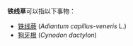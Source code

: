 '''铁线草'''可以指以下事物：
* [[铁线蕨|铁线蕨]] (''Adiantum capillus-veneris'' L.)
* [[狗牙根|狗牙根]] (''Cynodon dactylon'')
{{disambig|Cat=三字物種消歧義}}